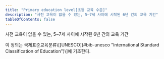 ```yaml
---
title: "Primary education level[초등 교육 수준]"
description: "사전 교육이 없을 수 있는, 5~7세 사이에 시작된 6년 간의 교육 기간"
tableOfContents: false
---
```



사전 교육이 없을 수 있는, 5~7세 사이에 시작된 6년 간의 교육 기간

<Aside title="참고">
이 정의는 국제표준교육분류\[[UNESCO](#bib-unesco "International Standard Classification of Education")\]에 기초한다.
</Aside>